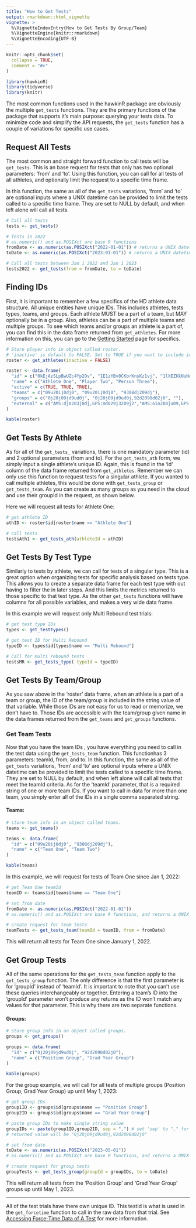 ```yaml
---
title: "How to Get Tests"
output: rmarkdown::html_vignette
vignette: >
  %\VignetteIndexEntry{How to Get Tests By Group/Team}
  %\VignetteEngine{knitr::rmarkdown}
  %\VignetteEncoding{UTF-8}
---
```


```r
knitr::opts_chunk$set(
  collapse = TRUE,
  comment = "#>"
)

library(hawkinR)
library(tidyverse)
library(knitr)
```

The most common functions used in the hawkinR package are obviously the multiple `get_tests` functions. They are the primary functions of the package that supports it's main purpose: querying your tests data. To minimize code and simplify the API requests, the `get_tests` function has a couple of variations for specific use cases.

## Request All Tests

The most common and straight forward function to call tests will be `get_tests`. This is an base request for tests that only has two optional parameters: 'from' and 'to'. Using this function, you can call for all tests of all athletes, and optionally limit the request to a specific time frame.

In this function, the same as all of the `get_tests` variations, 'from' and 'to' are optional inputs where a UNIX datetime can be provided to limit the tests called to a specific time frame. They are set to NULL by default, and when left alone will call all tests.

```r
# Call all tests
tests <- get_tests()

# Tests in 2022
# as.numeric() and as.POSIXct are base R functions
fromDate <- as.numeric(as.POSIXct("2022-01-01")) # returns a UNIX datetime value of 1641024000
toDate <- as.numeric(as.POSIXct("2023-01-01")) # returns a UNIX datetime value of 1672560000

# Call all tests between Jan 1 2022 and Jan 1 2023
tests2022 <- get_tests(from = fromDate, to = toDate)
```

## Finding IDs

First, it is important to remember a few specifics of the HD athlete data structure. All unique entities have unique IDs. This includes athletes, tests types, teams, and groups. Each athlete MUST be a part of a team, but MAY optionally be in a group. Also, athletes can be a part of multiple teams and multiple groups. To see which teams and/or groups an athlete is a part of, you can find this in the data frame returned from `get_athletes`. For more information on this, you can go to the [Getting Started](vignettes/Getting_Started.html) page for specifics.

```r
# Store player info in object called roster. 
# 'inactive' is default to FALSE. Set to TRUE if you want to include inactive athletes.
roster <- get_athletes(inactive = FALSE)
```

```r
roster <- data.frame(
  "id" = c("0kEjAzSLpBwUZc4Yp2Ov", "1E1zYBv0CKbrKnsKz1vj", "1lXEZKkNuNwvMLXiqFRr"),
  "name" = c("Athlete One", "Player Two", "Person Three"),
  "active" = c(TRUE, TRUE, TRUE),
  "teams" = c("09u20ij0dj0", "09u20ij0dj0", "9308dj209dj"),
  "groups" = c("0j20j09jd9ud0j", "0j20j09jd9ud0j,92d2098d02j0", ""),
  "external" = c("AMS:dj0203j0dj,GPS:md029j3209j2","AMS:oin208ju09,GPS:od093j32", "AMS:j029j0jd20j,GPS:0d28j098h3")
)

kable(roster)
```

## Get Tests By Athlete

As for all of the `get_tests_` variations, there is one mandatory parameter (id) and 2 optional parameters (from and to). For the `get_tests_ath` form, we simply input a single athlete's unique ID. Again, this is found in the 'id' column of the data frame returned from `get_athletes`. Remember we can only use this function to request tests for a singular athlete. If you wanted to call multiple athletes, this would be done with `get_tests_group` or `get_tests_team`. As you can create as many groups as you need in the cloud and use their groupId in the request, as shown below.

Here we will request all tests for Athlete One:

```r
# get athlete ID
athID <- roster$id[roster$name == "Athlete One"]

# call tests
testsAth1 <- get_tests_ath(athleteId = athID)
```

## Get Tests By Test Type

Similarly to tests by athlete, we can call for tests of a singular type. This is a great option when organizing tests for specific analysis based on tests type. This allows you to create a separate data frame for each test type with out having to filter the in later steps. And this limits the metrics returned to those specific to that test type. As the other `get_tests` functions will have columns for all possible variables, and makes a very wide data frame.

In this example we will request only Multi Rebound test trials:

```r
# get test type IDs
types <- get_testTypes()

# get test ID for Multi Rebound
typeID <- types$id[types$name == "Multi Rebound"]

# Call for multi rebound tests
testsMR <- get_tests_type( typeId = typeID)
```

## Get Tests By Team/Group

As you saw above in the 'roster' data frame, when an athlete is a part of a team or group, the ID of the team/group is included in the string value of that variable. While those IDs are not easy for us to read or memorize, we don't have to. Those IDs are accessible with the team/group given name in the data frames returned from the `get_teams` and `get_groups` functions.

### Get Team Tests

Now that you have the team IDs , you have everything you need to call in the test data using the `get_tests_team` function. This functionhas 3 parameters: teamId, from, and to. In this function, the same as all of the `get_tests` variations, 'from' and 'to' are optional inputs where a UNIX datetime can be provided to limit the tests called to a specific time frame. They are set to NULL by default, and when left alone will call all tests that meet the teamId criteria. As for the 'teamId' parameter, that is a required string of one or more team IDs. If you want to call in data for more than one team, you simply enter all of the IDs in a single comma separated string.

#### Teams:

```r
# store team info in an object called teams.
teams <- get_teams()
```

```r
teams <- data.frame(
  "id" = c("09u20ij0dj0", "9308dj209dj"),
  "name" = c("Team One", "Team Two")
)

kable(teams)
```

In this example, we will request for tests of Team One since Jan 1, 2022:

```r
# get Team One teamId
teamID <- teams$id[teams$name == "Team One"]

# set from date
fromDate <- as.numeric(as.POSIXct("2022-01-01"))
# as.numeric() and as.POSIXct are base R functions, and returns a UNIX datetime value of 1641024000

# create request for team tests
teamTests <- get_tests_team(teamId = teamID, from = fromDate)

```

This will return all tests for Team One since January 1, 2022.

## Get Group Tests

All of the same operations for the `get_tests_team` function apply to the `get_tests_group` function. The only difference is that the first parameter is for 'groupId' instead of 'teamId'. It is important to note that you can't use these queries interchangeably or together. Entering a team's ID into the 'groupId' parameter won't produce any returns as the ID won't match any values for that parameter. This is why there are two separate functions.

#### Groups:

```r
# store group info in an object called groups.
groups <- get_groups()
```

```r
groups <- data.frame(
  "id" = c("0j20j09jd9ud0j", "92d2098d02j0"),
  "name" = c("Position Group", "Grad Year Group")
)

kable(groups)
```

For the group example, we will call for all tests of multiple groups (Position Group, Grad Year Group) up until May 1, 2023:

```r
# get group IDs
group1ID <- groups$id[groups$name == "Position Group"]
group2ID <- groups$id[groups$name == "Grad Year Group"]

# paste group IDs to make single string value
groupIDs <- paste(group1ID,group2ID, sep = ",") # set 'sep' to "," for comma seperated string
# returned value will be "0j20j09jd9ud0j,92d2098d02j0"

# set from date
toDate <- as.numeric(as.POSIXct("2023-05-01"))
# as.numeric() and as.POSIXct are base R functions, and returns a UNIX datetime value of 1682924400

# create request for group tests
groupTests <- get_tests_group(groupId = groupIDs, to = toDate)
```

This will return all tests from the 'Position Group' and 'Grad Year Group' groups up until May 1, 2023.

------------------------------------------------------------------------

All of the test trials have there own unique ID. This testId is what is used in the `get_forcetime` function to call in the raw data from that trial. See [Accessing Force-Time Data of A Test](vignettes/Get_ForceTime_Data.html) for more information.
